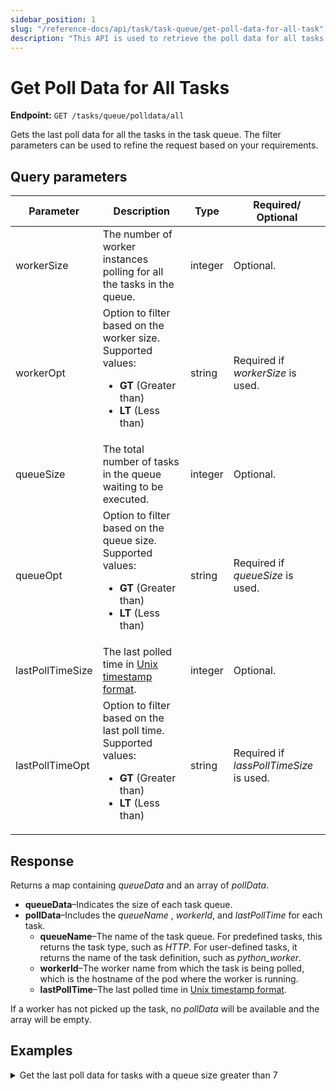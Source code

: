 ```yaml
---
sidebar_position: 1
slug: "/reference-docs/api/task/task-queue/get-poll-data-for-all-task"
description: "This API is used to retrieve the poll data for all tasks from in all task queues."
---
```


# Get Poll Data for All Tasks

**Endpoint:** `GET /tasks/queue/polldata/all`

Gets the last poll data for all the tasks in the task queue. The filter parameters can be used to refine the request based on your requirements.

## Query parameters

| Parameter        | Description                                                                                                                       | Type    | Required/ Optional                      |
| ---------------- | --------------------------------------------------------------------------------------------------------------------------------- | ------- | --------------------------------------- |
| workerSize       | The number of worker instances polling for all the tasks in the queue.                                                            | integer | Optional.                               |
| workerOpt        | Option to filter based on the worker size. Supported values:<ul><li>**GT** (Greater than)</li><li>**LT** (Less than)</li></ul>    | string  | Required if _workerSize_ is used.       |
| queueSize        | The total number of tasks in the queue waiting to be executed.                                                                    | integer | Optional.                               |
| queueOpt         | Option to filter based on the queue size. Supported values:<ul><li>**GT** (Greater than)</li><li>**LT** (Less than)</li></ul>     | string  | Required if _queueSize_ is used.        |
| lastPollTimeSize | The last polled time in [Unix timestamp format](https://www.unixtimestamp.com/).                                                  | integer | Optional.                               |
| lastPollTimeOpt  | Option to filter based on the last poll time. Supported values:<ul><li>**GT** (Greater than)</li><li>**LT** (Less than)</li></ul> | string  | Required if _lassPollTimeSize_ is used. |

## Response

Returns a map containing _queueData_ and an array of _pollData_.

- **queueData**–Indicates the size of each task queue.
- **pollData**–Includes the _queueName_ , _workerId_, and _lastPollTime_ for each task.
  - **queueName**–The name of the task queue. For predefined tasks, this returns the task type, such as _HTTP_. For user-defined tasks, it returns the name of the task definition, such as _python_worker_.
  - **workerId**–The worker name from which the task is being polled, which is the hostname of the pod where the worker is running.
  - **lastPollTime**–The last polled time in [Unix timestamp format](https://www.unixtimestamp.com/).

If a worker has not picked up the task, no _pollData_ will be available and the array will be empty.

## Examples

<details>
<summary>Get the last poll data for tasks with a queue size greater than 7</summary>

**Request**

```bash
curl -X 'GET' \
  'https://<YOUR_CLUSTER>/api/tasks/queue/polldata/all?queueSize=7&queueOpt=GT' \
  -H 'accept: */*' \
  -H 'X-Authorization: <TOKEN>'
```

**Response**

```json
{
  "queueData": {
    "_deciderQueue": {
      "size": 31
    },
    "WAIT": {
      "pollerCount": 1,
      "size": 18
    },
    "_batch_upload_queue0": {
      "size": 15
    }
  },
  "pollData": [
    {
      "queueName": "WAIT",
      "workerId": "acme-workers-deployment-5cf6957cdf-rn2pd",
      "lastPollTime": 1735561620048
    }
  ]
}
```

Here _pollData_ is available only for the WAIT task as only it has been picked up by the worker and the rest of the tasks are in the queue awaiting workers.

</details>
